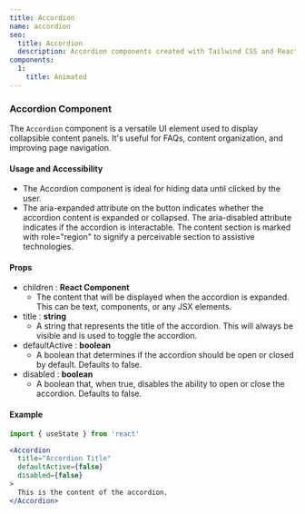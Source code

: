 ```yaml
---
title: Accordion
name: accordion
seo:
  title: Accordion 
  description: Accordion components created with Tailwind CSS and React
components:
  1:
    title: Animated
---
```


<CollectionList
  componentsData={componentsData}
/>
<PreviewNotes/>

### Accordion Component
The `Accordion` component is a versatile UI element used to display collapsible content panels. It's useful for FAQs, content organization, and improving page navigation.

#### Usage and Accessibility
- The Accordion component is ideal for hiding data until clicked by the user.
- The aria-expanded attribute on the button indicates whether the accordion content is expanded or collapsed. The aria-disabled attribute indicates if the accordion is interactable. The content section is marked with role="region" to signify a perceivable section to assistive technologies.

#### Props
- children : **React Component**
  - The content that will be displayed when the accordion is expanded. This can be text, components, or any JSX elements.
- title : **string**
  - A string that represents the title of the accordion. This will always be visible and is used to toggle the accordion.
- defaultActive : **boolean**
  - A boolean that determines if the accordion should be open or closed by default. Defaults to false.
- disabled : **boolean**
  - A boolean that, when true, disables the ability to open or close the accordion. Defaults to false.

#### Example
```jsx
import { useState } from 'react'

<Accordion
  title="Accordion Title"
  defaultActive={false}
  disabled={false}
>
  This is the content of the accordion.
</Accordion>
